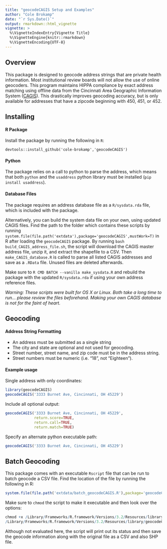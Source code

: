 ```yaml
---
title: "geocodeCAGIS Setup and Examples"
author: "Cole Brokamp"
date: "`r Sys.Date()`"
output: rmarkdown::html_vignette
vignette: >
  %\VignetteIndexEntry{Vignette Title}
  %\VignetteEngine{knitr::rmarkdown}
  %\VignetteEncoding{UTF-8}
---
```

## Overview

This package is designed to geocode address strings that are private health information.  Most institutional review boards will not allow the use of online geocoders. This program maintains HIPPA compliance by exact address matching using offline data from the Cincinnati Area Geographic Information System ([CAGIS](http://cagismaps.hamilton-co.org/cagisportal)). This drastically improves geocoding accuracy, but is only available for addresses that have a zipcode beginning with 450, 451, or 452. 
    
## Installing

#### R Package

Install the package by running the following in `R`:

`devtools::install_github('cole-brokamp','geocodeCAGIS')`

#### Python

The package relies on a call to python to parse the address, which means that both `python` and the `usaddress` python library must be installed (`pip install usaddress`).

#### Database Files

The package requires an address database file as a `R/sysdata.rda` file, which is included with the package.

Alternatively, you can build the system data file on your own, using updated CAGIS files.  Find the path to the folder which contains these scripts by running `system.file(file.path('extdata'),package='geocodeCAGIS',mustWork=T)` in R after loading the `geocodeCAGIS` package. By running `bash build_CAGIS_address_file.sh`, the script will download the CAGIS master address file, unzip it, and extract the shapefile to a CSV. Then `make_CAGIS_database.R` is called to parse all listed CAGIS addresses and save as a `.RData` file. Unused files are deleted afterwards. 

Make sure to `R CMD BATCH --vanilla make_sysdata.R` and rebuild the package with the updated `R/sysdata.rda` if using your own address reference files.

*Warning: These scripts were built for OS X or Linux. Both take a long time to run... please review the files beforehand. Making your own CAGIS database is not for the faint of heart.*

## Geocoding

#### Address String Formatting

- An address must be submitted as a single string
- The city and state are optional and not used for geocoding. 
- Street number, street name, and zip code must be in the address string. 
- Street numbers must be numeric (i.e. "18", not "Eighteen").

#### Example usage

Single address with only coordinates:
```r
library(geocodeCAGIS)
geocodeCAGIS('3333 Burnet Ave, Cincinnati, OH 45229')
```

Include all optional output:
```r
geocodeCAGIS('3333 Burnet Ave, Cincinnati, OH 45229',
             return.score=TRUE,
             return.call=TRUE,
             return.match=TRUE)
```

Specify an alternate python executable path:
```r
geocodeCAGIS('3333 Burnet Ave, Cincinnati, OH 45229')
```

## Batch Geocoding

This package comes with an executable `Rscript` file that can be run to batch geocode a CSV file.  Find the location of the file by running the following in R:
```r
system.file(file.path('extdata/batch_geocodeCAGIS.R'),package='geocodeCAGIS')
```

Make sure to `chmod` the script to make it executable and then look over the options:

```r
chmod +x /Library/Frameworks/R.framework/Versions/3.2/Resources/library/geocodeCAGIS/extdata/batch_geocodeCAGIS.R
/Library/Frameworks/R.framework/Versions/3.2/Resources/library/geocodeCAGIS/extdata/batch_geocodeCAGIS.R --help
```

Although not evaluated here, the script will print out its status and then save the geocode information along with the original file as a CSV and also SHP file.

